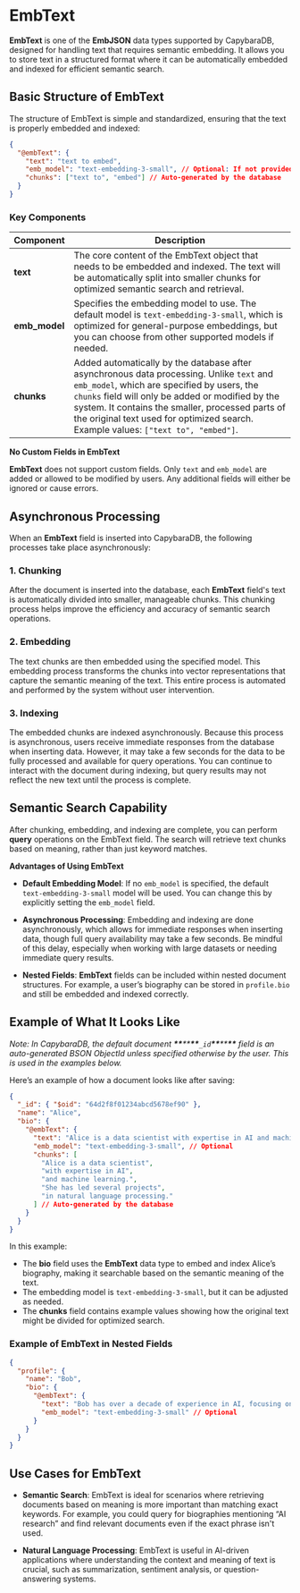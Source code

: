
# EmbText

**EmbText** is one of the **EmbJSON** data types supported by CapybaraDB, designed for handling text that requires semantic embedding. It allows you to store text in a structured format where it can be automatically embedded and indexed for efficient semantic search.

## Basic Structure of EmbText

The structure of EmbText is simple and standardized, ensuring that the text is properly embedded and indexed:

```json
{
  "@embText": {
    "text": "text to embed",
    "emb_model": "text-embedding-3-small", // Optional: If not provided, the default model 'text-embedding-3-small' will be used
    "chunks": ["text to", "embed"] // Auto-generated by the database
  }
}
```

### Key Components

| Component     | Description                                                                                                                                                                                                                                                                                                                            |
| ------------- | -------------------------------------------------------------------------------------------------------------------------------------------------------------------------------------------------------------------------------------------------------------------------------------------------------------------------------------- |
| **text**      | The core content of the EmbText object that needs to be embedded and indexed. The text will be automatically split into smaller chunks for optimized semantic search and retrieval.                                                                                                                                                    |
| **emb_model** | Specifies the embedding model to use. The default model is `text-embedding-3-small`, which is optimized for general-purpose embeddings, but you can choose from other supported models if needed.                                                                                                                                      |
| **chunks**    | Added automatically by the database after asynchronous data processing. Unlike `text` and `emb_model`, which are specified by users, the `chunks` field will only be added or modified by the system. It contains the smaller, processed parts of the original text used for optimized search. Example values: `["text to", "embed"]`. |

<Callout type="info">

**No Custom Fields in EmbText**

**EmbText** does not support custom fields. Only `text` and `emb_model` are added or allowed to be modified by users. Any additional fields will either be ignored or cause errors.&#x20;

</Callout>

## Asynchronous Processing

When an **EmbText** field is inserted into CapybaraDB, the following processes take place asynchronously:

### 1. Chunking

After the document is inserted into the database, each **EmbText** field's text is automatically divided into smaller, manageable chunks. This chunking process helps improve the efficiency and accuracy of semantic search operations.

### 2. Embedding

The text chunks are then embedded using the specified model. This embedding process transforms the chunks into vector representations that capture the semantic meaning of the text. This entire process is automated and performed by the system without user intervention.

### 3. Indexing

The embedded chunks are indexed asynchronously. Because this process is asynchronous, users receive immediate responses from the database when inserting data. However, it may take a few seconds for the data to be fully processed and available for query operations. You can continue to interact with the document during indexing, but query results may not reflect the new text until the process is complete.

## Semantic Search Capability

After chunking, embedding, and indexing are complete, you can perform **query** operations on the EmbText field. The search will retrieve text chunks based on meaning, rather than just keyword matches.

<Callout>

**Advantages of Using EmbText**

- **Default Embedding Model**: If no `emb_model` is specified, the default `text-embedding-3-small` model will be used. You can change this by explicitly setting the `emb_model` field.

- **Asynchronous Processing**: Embedding and indexing are done asynchronously, which allows for immediate responses when inserting data, though full query availability may take a few seconds. Be mindful of this delay, especially when working with large datasets or needing immediate query results.

- **Nested Fields**: **EmbText** fields can be included within nested document structures. For example, a user’s biography can be stored in `profile.bio` and still be embedded and indexed correctly.

</Callout>

## Example of What It Looks Like

_Note: In CapybaraDB, the default document **************\*\***************\*\***************\*\***************`_id`**************\*\***************\*\***************\*\*************** field is an auto-generated BSON ObjectId unless specified otherwise by the user. This is used in the examples below._

Here’s an example of how a document looks like after saving:

```json
{
  "_id": { "$oid": "64d2f8f01234abcd5678ef90" },
  "name": "Alice",
  "bio": {
    "@embText": {
      "text": "Alice is a data scientist with expertise in AI and machine learning. She has led several projects in natural language processing.",
      "emb_model": "text-embedding-3-small", // Optional
      "chunks": [
        "Alice is a data scientist",
        "with expertise in AI",
        "and machine learning.",
        "She has led several projects",
        "in natural language processing."
      ] // Auto-generated by the database
    }
  }
}
```

In this example:

- The **bio** field uses the **EmbText** data type to embed and index Alice’s biography, making it searchable based on the semantic meaning of the text.
- The embedding model is `text-embedding-3-small`, but it can be adjusted as needed.
- The **chunks** field contains example values showing how the original text might be divided for optimized search.

### Example of EmbText in Nested Fields

```json
{
  "profile": {
    "name": "Bob",
    "bio": {
      "@embText": {
        "text": "Bob has over a decade of experience in AI, focusing on neural networks and deep learning.",
        "emb_model": "text-embedding-3-small" // Optional
      }
    }
  }
}
```

## Use Cases for EmbText

- **Semantic Search**: EmbText is ideal for scenarios where retrieving documents based on meaning is more important than matching exact keywords. For example, you could query for biographies mentioning “AI research” and find relevant documents even if the exact phrase isn't used.

- **Natural Language Processing**: EmbText is useful in AI-driven applications where understanding the context and meaning of text is crucial, such as summarization, sentiment analysis, or question-answering systems.
